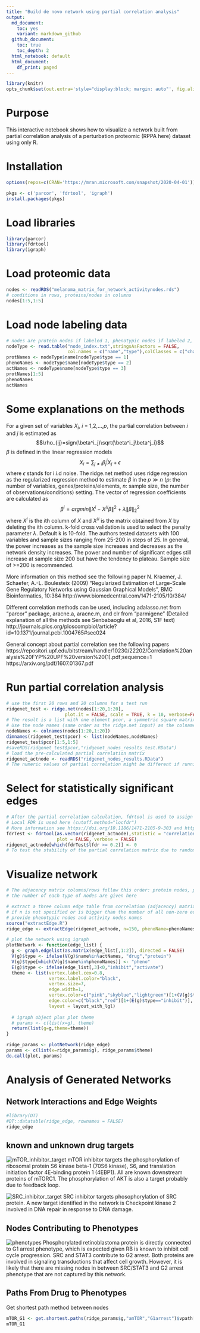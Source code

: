 ```yaml
---
title: "Build de novo network using partial correlation analysis"
output:
  md_document:
    toc: yes
    variant: markdown_github
  github_document:
    toc: true
    toc_depth: 2
  html_notebook: default
  html_document:
    df_print: paged
---
```


```r
library(knitr)
opts_chunk$set(out.extra='style="display:block; margin: auto"', fig.align="center", fig.width=5, fig.height=5, tidy=TRUE)
```

# Purpose 
This interactive notebook shows how to visualize a network built from partial correlation analysis of a perturbation proteomic (RPPA here) dataset using only R.

# Installation 
```r
options(repos=c(CRAN='https://mran.microsoft.com/snapshot/2020-04-01'))

pkgs <- c('parcor', 'fdrtool', 'igraph')
install.packages(pkgs)
```

# Load libraries
```r
library(parcor)
library(fdrtool)
library(igraph)
``` 

# Load proteomic data
```r
nodes <- readRDS("melanoma_matrix_for_network_activitynodes.rds")
# conditions in rows, proteins/nodes in columns
nodes[1:5,1:5]
```

# Load node labeling data
```r
# nodes are protein nodes if labeled 1, phenotypic nodes if labeled 2, activity/drug coupling nodes if labeled 3
nodeType <- read.table("node_index.txt",stringsAsFactors = FALSE,
                       col.names = c("name","type"),colClasses = c("character","numeric"))
protNames <- nodeType$name[nodeType$type == 1]
phenoNames <- nodeType$name[nodeType$type == 2]
actNames <- nodeType$name[nodeType$type == 3]
protNames[1:5]
phenoNames
actNames
```

# Some explanations on the methods
For a given set of variables $X_i$, $i$ = 1,2,...,$p$, the partial correlation between $i$ and $j$ is estimated as $$\rho_{ij}=sign(\beta^i_j)\sqrt{\beta^i_j\beta^j_i}$$ $\beta$ is defined in the linear regression models $$X_i=\sum_{j\neq i} \beta^i_jX_j+\epsilon$$ where $\epsilon$ stands for i.i.d noise. The ridge.net method uses ridge regression as the regularized regression method to estimate $\beta$ in the $p \gg n$ ($p$: the number of variables, genes/proteins/elements, $n$: sample size, the number of observations/conditions) setting. The vector of regression coefficients are calculated as $$\beta^i=arg min \|X^i-X^{/i}\beta\|^2+\lambda\|\beta\|^2_2$$ where $X^i$ is the $i$th column of $X$ and $X^{/i}$ is the matrix obtained from $X$ by deleting the $i$th column. k-fold cross validation is used to select the penalty parameter $\lambda$. Default k is 10-fold. The authors tested datasets with 100 variables and sample sizes ranging from 25-200 in steps of 25. In general, the power increases as the sample size increases and decreases as the network density increases. The power and number of significant edges still increase at sample size 200 but have the tendency to plateau. Sample size of >=200 is recommended.

More information on this method see the following paper
N. Kraemer, J. Schaefer, A.-L. Boulesteix (2009) "Regularized Estimation of Large-Scale Gene Regulatory Networks using Gaussian Graphical Models", BMC Bioinformatics, 10:384
http://www.biomedcentral.com/1471-2105/10/384/

Different correlation methods can be used, including adalasso.net from "parcor" package, aracne.a, aracne.m, and clr from "parmigene" (Detailed explanation of all the methods see Senbabaoglu et al, 2016, S1F text)
http://journals.plos.org/ploscompbiol/article?id=10.1371/journal.pcbi.1004765#sec024

General concept about partial correlation see the following papers
https://repositori.upf.edu/bitstream/handle/10230/22202/Correlation%20analysis%20FYP%20UPF%20version%20(1).pdf;sequence=1
https://arxiv.org/pdf/1607.01367.pdf


# Run partial correlation analysis
```r
# use the first 20 rows and 20 columns for a test run
ridgenet_test <- ridge.net(nodes[1:20,1:20],
                      plot.it = FALSE, scale = TRUE, k = 10, verbose=FALSE)
# The result is a list with one element pcor, a symmetric square matrix of partial correlation values without colnames/rownames
# Use the node names (same order as the ridge.net input) as the colnames and rownames of the matrix
nodeNames <- colnames(nodes[1:20,1:20])
dimnames(ridgenet_test$pcor) <- list(nodeNames,nodeNames)
ridgenet_test$pcor[1:5,1:5]
#saveRDS(ridgenet_test$pcor,"ridgenet_nodes_results_test.RData")
# load the pre-calculated partial correlation matrix
ridgenet_actnode <- readRDS("ridgenet_nodes_results.RData")
# The numeric values of partial correlation might be different if running multiple times. This is due to random split into k-fold cross-validation and can be avoid by setting random seed.
```

# Select for statistically significant edges
```r
# After the partial correlation calculation, fdrtool is used to assign statistical significance of the edges.Edges are called if pass the large-scale false discovery rate multiple testing (fdr < 0.2), otherwise the partial correlation goes to 0. Fewer edges will be called if a more stringent cutoff is used. 
# Local FDR is used here (cutoff.method="locfdr")
# More information see https://doi.org/10.1186/1471-2105-9-303 and https://doi.org/10.1198/016214504000000089
fdrTest <- fdrtool(as.vector(ridgenet_actnode),statistic = "correlation",cutoff.method = "locfdr",
                   plot = FALSE, verbose = FALSE)
ridgenet_actnode[which(fdrTest$lfdr >= 0.2)] <- 0
# To test the stability of the partial correlation matrix due to randomness caused by cross-validation, five independent random ridge.net run were generated. For different fdr values ranging from 0.01 to 0.4, 80-90% of non-zero edges identified in a single run are identified in the intersection of five run. 
```

# Visualize network 
```r
# The adjacency matrix columns/rows follow this order: protein nodes, phenotypic nodes, drug coupling/activity nodes
# the number of each type of nodes are given here

# extract a three column edge table from correlation (adjacency) matrix (with top n interactions)
# if n is not specified or is bigger than the number of all non-zero edges, use all non-zero edges
# provide phenotypic nodes and activity nodes names
source("extractEdge.R")
ridge_edge <- extractEdge(ridgenet_actnode, n=150, phenoName=phenoNames, actName=actNames)

# plot the network using igraph
plotNetwork <- function(edge_list) {
  g <- graph.edgelist(as.matrix(edge_list[,1:2]), directed = FALSE)
  V(g)$type <- ifelse(V(g)$name%in%actNames, "drug","protein")
  V(g)$type[which(V(g)$name%in%phenoNames)] <- "pheno"
  E(g)$type <- ifelse(edge_list[,3]<0,"inhibit","activate")
  theme <- list(vertex.label.cex=0.8,
                vertex.label.color="black",
                vertex.size=7,
                edge.width=1,
                vertex.color=c("pink","skyblue","lightgreen")[1+(V(g)$type!="drug")+(V(g)$type=="pheno")],
                edge.color=c("black","red")[1+(E(g)$type=="inhibit")],
                layout = layout_with_lgl)
  
  # igraph object plus plot theme
  # params <- c(list(x=g), theme)
  return(list(g=g,theme=theme))
}

ridge_params <- plotNetwork(ridge_edge)
params <- c(list(x=ridge_params$g), ridge_params$theme)
do.call(plot, params)
```

# Analysis of Generated Networks

## Network Interactions and Edge Weights 
```r
#library(DT)
#DT::datatable(ridge_edge, rownames = FALSE)
ridge_edge
```

## known and unknown drug targets
![mTOR_inhibitor_target](images/mTORi_targets.png)
mTOR inhibitor targets the phosphorylation of ribosomal protein S6 kinase beta-1 (70S6 kinase), S6, and translation initiation factor 4E-binding protein 1 (4EBP1). All are known downstream proteins of mTORC1. The phosphorylation of AKT is also a target probably due to feedback loop. 

![SRC_inhibitor_target](images/SRCi_targets.png)
SRC inhibitor targets phosophorylation of SRC protein. A new target identified in the network is Checkpoint kinase 2 involved in DNA repair in response to DNA damage. 


## Nodes Contributing to Phenotypes
![phenotypes](images/phenotypes.png)
Phosphorylated retinoblastoma protein is directly connected to G1 arrest phenotype, which is expected given RB is known to inhibit cell cycle progression. 
SRC and STAT3 contribute to G2 arrest. Both proteins are involved in signaling transductions that affect cell growth. However, it is likely that there are missing nodes in between SRC/STAT3 and G2 arrest phenotype that are not captured by this network.

## Paths From Drug to Phenotypes 
Get shortest path method between nodes
```r
mTOR_G1 <- get.shortest.paths(ridge_params$g,"amTOR","G1arrest")$vpath[[1]]
mTOR_G1
```

